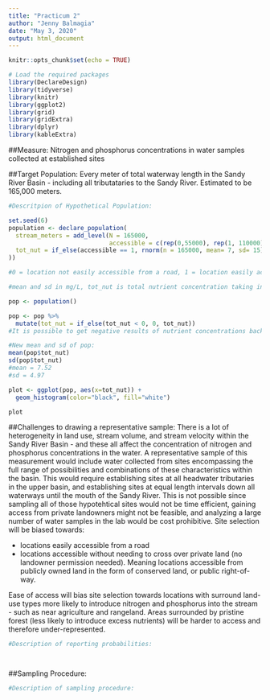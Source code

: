 ```yaml
---
title: "Practicum 2"
author: "Jenny Balmagia"
date: "May 3, 2020"
output: html_document
---
```


```r
knitr::opts_chunk$set(echo = TRUE)
```

```r
# Load the required packages
library(DeclareDesign)
library(tidyverse)
library(knitr)
library(ggplot2)
library(grid)
library(gridExtra)
library(dplyr)
library(kableExtra)
```

##Measure:
Nitrogen and phosphorus concentrations in water samples collected at established sites

##Target Population: 
Every meter of total waterway length in the Sandy River Basin - including all tributataries to the Sandy River. Estimated to be 165,000 meters. 

```r
#Descritpion of Hypothetical Population: 

set.seed(6)
population <- declare_population(
  stream_meters = add_level(N = 165000,
                            accessible = c(rep(0,55000), rep(1, 110000)), 
  tot_nut = if_else(accessible == 1, rnorm(n = 165000, mean= 7, sd= 15), rnorm(n = 165000, mean= 3, sd = 4))
))

#0 = location not easily accessible from a road, 1 = location easily accessible from a road

#mean and sd in mg/L, tot_nut is total nutrient concentration taking into account                                               nitrogen and phosophorus

pop <- population()

pop <- pop %>%
  mutate(tot_nut = if_else(tot_nut < 0, 0, tot_nut)) 
#It is possible to get negative results of nutrient concentrations back from lab analysis, but negative nutrient concentrations do not actually exist. The above code assumes that any negative concentrations are an instrument error since the concentration in the sample was below the minimum detection limit of the instrument - and therefore are actually 0 mg/L concentrations.

#New mean and sd of pop: 
mean(pop$tot_nut)
sd(pop$tot_nut)
#mean = 7.52
#sd = 4.97

plot <- ggplot(pop, aes(x=tot_nut)) + 
  geom_histogram(color="black", fill="white")

plot


```


##Challenges to drawing a representative sample: 
There is a lot of heterogeneity in land use, stream volume, and stream velocity within the Sandy River Basin - and these all affect the concentration of nitrogen and phosphorus concentrations in the water. A representative sample of this measurement would include water collected from sites encompassing the full range of possibilities and combinations of these characteristics within the basin. This would require establishing sites at all headwater tributaries in the upper basin, and establishing sites at equal length intervals down all waterways until the mouth of the Sandy River. This is not possible since sampling all of those hypotehtical sites would not be time efficient, gaining access from private landowners might not be feasible, and analyzing a large number of water samples in the lab would be cost prohibitive. Site selection will be biased towards: 

- locations easily accessible from a road
- locations accessible without needing to cross over private land (no landowner permission needed). Meaning locations accessible from publicly owned land in the form of conserved land, or public right-of-way.

Ease of access will bias site selection towards locations with surround land-use types more likely to introduce nitrogen and phosphorus into the stream - such as near agriculture and rangeland. Areas surrounded by pristine forest (less likely to introduce excess nutrients) will be harder to access and therefore under-represented. 

```r
#Description of reporting probabilities:




```


##Sampling Procedure: 

```r
#Description of sampling procedure: 
```


